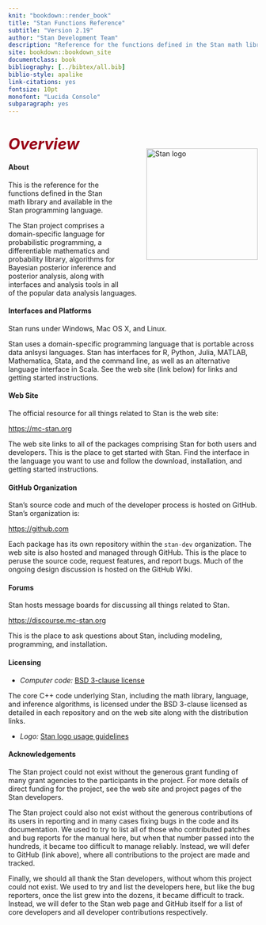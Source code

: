 ```yaml
---
knit: "bookdown::render_book"
title: "Stan Functions Reference"
subtitle: "Version 2.19"
author: "Stan Development Team"
description: "Reference for the functions defined in the Stan math library and available in the Stan programming language."
site: bookdown::bookdown_site
documentclass: book
bibliography: [../bibtex/all.bib]
biblio-style: apalike
link-citations: yes
fontsize: 10pt
monofont: "Lucida Console"
subparagraph: yes
---
```

# <i style="font-size: 110%; padding:1.5em 0 0 0; color:#990017;">Overview</i> {-}

<img style="float:right; margin: -2em 0em 4em 4em" src="img/logo_tm.png" width="225" alt="Stan logo" />

#### About {-}

This is the reference for the functions defined in the Stan math
library and available in the Stan programming language.

The Stan project comprises a domain-specific language for
probabilistic programming, a differentiable mathematics and
probability library, algorithms for Bayesian posterior inference and
posterior analysis, along with interfaces and analysis tools in all of
the popular data analysis languages.


#### Interfaces and Platforms {-}

Stan runs under Windows, Mac OS X, and Linux.

Stan uses a domain-specific programming language that is portable
across data anlsysi languages.  Stan has interfaces for R, Python,
Julia, MATLAB, Mathematica, Stata, and the command line, as well
as an alternative language interface in Scala.  See the web
site (link below) for links and getting started instructions.

#### Web Site {-}

The official resource for all things related to Stan is the web site:

[https://mc-stan.org](https://mc-stan.org)

The web site links to all of the packages comprising Stan for both
users and developers.  This is the place to get started with Stan.
Find the interface in the language you want to use and follow the
download, installation, and getting started instructions.  


#### GitHub Organization {-}

Stan's source code and much of the developer process is hosted on
GitHub.  Stan's organization is:

[https://github.com](https://github.com/stan-dev)

Each package has its own repository within the `stan-dev`
organization.  The web site is also hosted and managed through GitHub.
This is the place to peruse the source code, request features, and
report bugs.  Much of the ongoing design discussion is hosted on the
GitHub Wiki.


#### Forums {-}

Stan hosts message boards for discussing all things
related to Stan.  

[https://discourse.mc-stan.org](https://discourse.mc-stan.org)

This is the place to ask questions about Stan, including modeling,
programming, and installation.


#### Licensing {-}

* *Computer code:*  [BSD 3-clause license](https://opensource.org/licenses/BSD-3-Clause)

The core C++ code underlying Stan, including the math library,
language, and inference algorithms, is licensed under the BSD 3-clause
licensed as detailed in each repository and on the web site along
with the distribution links.

* *Logo:*  [Stan logo usage guidelines](https://mc-stan.org/about/logo/)


#### Acknowledgements {-}

The Stan project could not exist without the generous grant
funding of many grant agencies to the participants in the project.
For more details of direct funding for the project, see the web site
and project pages of the Stan developers.

The Stan project could also not exist without the generous
contributions of its users in reporting and in many cases fixing bugs
in the code and its documentation.  We used to try to list all of
those who contributed patches and bug reports for the manual here, but
when that number passed into the hundreds, it became too difficult to
manage reliably.  Instead, we will defer to GitHub (link above), where
all contributions to the project are made and tracked.

Finally, we should all thank the Stan developers, without whom this
project could not exist.  We used to try and list the developers here,
but like the bug reporters, once the list grew into the dozens, it
became difficult to track.  Instead, we will defer to the Stan web
page and GitHub itself for a list of core developers and all developer
contributions respectively.

\pagestyle{headings}
\mainmatter

